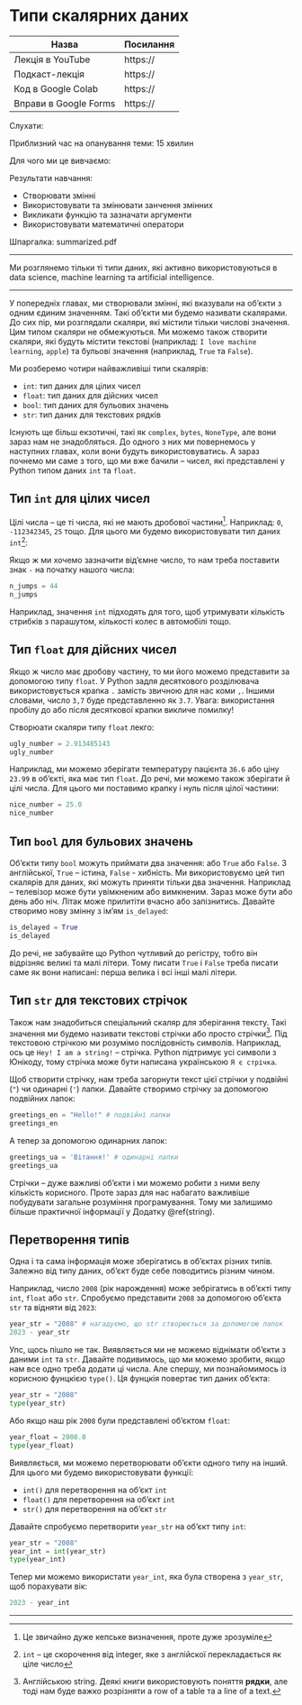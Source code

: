 # Типи скалярних даних

| Назва                 | Посилання |
|-----------------------|-----------|
| Лекція в YouTube      | https://  |
| Подкаст-лекція        | https://  |
| Код в Google Colab    | https://  |
| Вправи в Google Forms | https://  |

Слухати:

Приблизний час на опанування теми: 15 хвилин

Для чого ми це вивчаємо:

Результати навчання:

- Створювати змінні
- Використовувати та змінювати занчення змінних
- Викликати функцію та зазначати аргументи
- Використовувати математичні оператори

Шпаргалка: summarized.pdf

---

Ми розглянемо тільки ті типи даних, які активно використовуються в data science, machine learning та artificial intelligence.

---

У попередніх главах, ми створювали змінні, які вказували на об'єкти з одним єдиним значенням. Такі об'єкти ми будемо називати скалярами. До сих пір, ми розглядали скаляри, які містили тільки числові значення. Цим типом скаляри не обмежуються. Ми можемо також створити скаляри, які будуть містити текстові (наприклад: `I love machine learning`, `apple`) та бульові значення (наприклад, `True` та `False`).

Ми розберемо чотири найважливіші типи скалярів:

- `int`: тип даних для цілих чисел
- `float`: тип даних для дійсних чисел
- `bool`: тип даних для бульових значень
- `str`: тип даних для текстових рядків

Існують ще більш екзотичні, такі як `complex`, `bytes`, `NoneType`, але вони зараз нам не знадобляться. До одного з них ми повернемось у наступних главах, коли вони будуть використовуватись. А зараз почнемо ми саме з того, що ми вже бачили -- чисел, які представлені у Python типом даних `int` та `float`.

## Тип `int` для цілих чисел

Цілі числа -- це ті числа, які не мають дробової частини^[Це звичайно дуже кепське визначення, проте дуже зрозуміле]. Наприклад: `0`, `-112342345`, `25` тощо. Для цього ми будемо використовувати тип даних `int`^[`int` -- це скорочення від integer, яке з англійскої перекладається як ціле число]: 

Якщо ж ми хочемо зазначити від'ємне число, то нам треба поставити знак `-` на початку нашого числа: 

```python
n_jumps = 44
n_jumps
```

Наприклад, значення `int` підходять для того, щоб утримувати кількість стрибків з парашутом, кількості колес в автомобілі тощо. 

## Тип `float` для дійсних чисел

Якщо ж число має дробову частину, то ми його можемо представити за допомогою типу `float`. У Python задля десяткового розділювача використовується крапка `.` замість звичною для нас коми `,`. Іншими словами, число `3,7` буде представленно як `3.7`. Увага: використання пробілу до або після десяткової крапки викличе помилку! 

Створюати скаляри типу `float` лекго:

```python
ugly_number = 2.913485143
ugly_number
```

Наприклад, ми можемо зберігати температуру пацієнта `36.6` або ціну `23.99` в об'єкті, яка має тип `float`. До речі, ми можемо також зберігати й цілі числа. Для цього ми поставимо крапку і нуль після цілої частини:

```python
nice_number = 25.0
nice_number
```

## Тип `bool` для бульових значень

Об'єкти типу `bool` можуть приймати два значення: або `True` або `False`. З англійської, `True` -- істина, `False` - хибність. Ми використовуємо цей тип скалярів для даних, які можуть приняти тільки два значення. Наприклад -- телевізор може бути увімкненим або вимкненим. Зараз може бути або день або ніч. Літак може прилитіти вчасно або запізнитись. Давайте створимо нову змінну з ім'ям `is_delayed`: 

```python
is_delayed = True
is_delayed
```

До речі, не забувайте що Python чутливий до регістру, тобто він відрізняє великі та малі літери. Тому писати `True` і `False` треба писати саме як вони написані: перша велика і всі інші малі літери.

## Тип `str` для текстових стрічок 

Також нам знадобиться спеціальний скаляр для зберігання тексту. Такі значення ми будемо називати текстові стрічки або просто стрічки^[Англійською string. Деякі книги використовують поняття **рядки**, але тоді нам буде важко розрізняти a row of a table та a line of a text.]. Під текстовою стрічкою ми розумімо послідовність символів. Наприклад, ось це `Hey! I am a string!` -- стрічка. Python підтримує усі символи з Юнікоду, тому стрічка може бути написана українською `Я є стрічка`.

Щоб створити стрічку, нам треба загорнути текст цієї стрічки у подвійні (`"`) чи одинарні (`'`) лапки. Давайте створимо стрічку за допомогою подвійних лапок:

```python
greetings_en = "Hello!" # подвійні лапки
greetings_en
```

А тепер за допомогою одинарних лапок:

```python
greetings_ua = 'Вітання!' # одинарні лапки
greetings_ua
```

Стрічки -- дуже важливі об'єкти і ми можемо робити з ними велу кількість корисного. Проте зараз для нас набагато важливіше побудувати загальне розуміння програмування. Тому ми залишимо більше практичної інформації у Додатку \@ref(string).

## Перетворення типів

Одна і та сама інформація може зберігатись в об'єктах різних типів. Залежно від типу даних, об'єкт буде себе поводитись різним чином.

Наприклад, число `2008` (рік нарождення) може зебрігатись в об'єкті типу `int`, `float` або `str`. Спробуємо представити `2008` за допомогою об'єкта `str` та відняти від `2023`:

```python
year_str = "2008" # нагадуємо, що str створюється за допомогою лапок
2023 - year_str
```

Упс, щось пішло не так. Виявляється ми не можемо віднімати об'єкти з даними `int` та `str`. Давайте подивимось, що ми можемо зробити, якщо нам все одно треба додати ці числа. Але спершу, ми познайомимось із корисною фунцкією `type()`. Ця фунцкія повертає тип даних об'єкта: 

```python
year_str = "2008"
type(year_str)
```

Або якщо наш рік `2008` були представлені об'єктом `float`: 

```python
year_float = 2008.0
type(year_float)
```

Виявляється, ми можемо перетворювати об'єкти одного типу на інший. Для цього ми будемо використовувати функції: 

- `int()` для перетворення на об'єкт `int`
- `float()` для перетворення на об'єкт `int`
- `str()` для перетворення на об'єкт `str`

Давайте спробуємо перетворити `year_str` на об'єкт типу `int`: 

```python
year_str = "2008"
year_int = int(year_str)
type(year_int)
```

Тепер ми можемо використати `year_int`, яка була створена з `year_str`, щоб порахувати вік: 

```python
2023 - year_int
```

---

